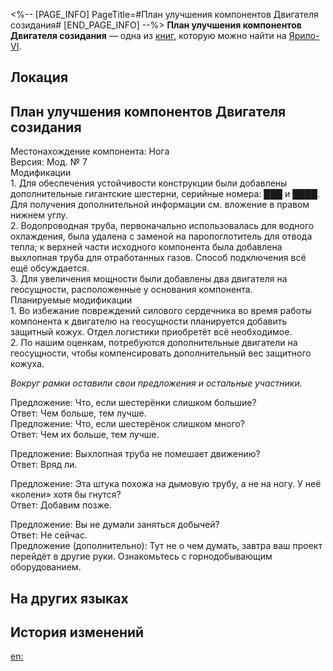 <%-- [PAGE_INFO]
PageTitle=#План улучшения компонентов Двигателя созидания#
[END_PAGE_INFO] --%>
{{Дополнить}}
{{Книга Инфобокс
|id           = 252
|partIds      = 190501
|Название     = 
|Изображение  = Предмет Записи.png
|Мир          = Ярило-VI
|Томов        = 1
|Автор        = <!--нужно добавить-->
|Описание     = Концепция дизайна Двигателя созидания, предложенная неким исследователем. Сложная конструкция, которая почти не реализуема.
|Том1         = {{tx}}
|Источник1    = {{tx|Отсутствует источник}}
|Персонажи    = 
|Фракции      = 
}}
'''План улучшения компонентов Двигателя созидания''' — одна из [[Книги|книг]], которую можно найти на [[Ярило-VI]].

==Локация==
{{Отметка карты|<!--название карты-->|<!--id отметки-->}}

==План улучшения компонентов Двигателя созидания==
{{Размер|+3|<div align="center">План улучшения компонентов Двигателя созидания</div>}}

Местонахождение компонента: Нога<br />
Версия: Мод. № 7<br />
Модификации<br />
1. Для обеспечения устойчивости конструкции были добавлены дополнительные гигантские шестерни, серийные номера: ███ и ████. Для получения дополнительной информации см. вложение в правом нижнем углу.<br />
2. Водопроводная труба, первоначально использовалась для водного охлаждения, была удалена с заменой на паропоглотитель для отвода тепла; к верхней части исходного компонента была добавлена выхлопная труба для отработанных газов. Способ подключения всё ещё обсуждается.<br />
3. Для увеличения мощности были добавлены два двигателя на геосущности, расположенные у основания компонента.<br />
Планируемые модификации<br />
1. Во избежание повреждений силового сердечника во время работы компонента к двигателю на геосущности планируется добавить защитный кожух. Отдел логистики приобретёт всё необходимое.<br />
2. По нашим оценкам, потребуются дополнительные двигатели на геосущности, чтобы компенсировать дополнительный вес защитного кожуха.


''Вокруг рамки оставили свои предложения и остальные участники.''

Предложение: Что, если шестерёнки слишком большие?<br />
Ответ: Чем больше, тем лучше.<br />
Предложение: Что, если шестерёнок слишком много?<br />
Ответ: Чем их больше, тем лучше.

Предложение: Выхлопная труба не помешает движению?<br />
Ответ: Вряд ли.

Предложение: Эта штука похожа на дымовую трубу, а не на ногу. У неё «колени» хотя бы гнутся?<br />
Ответ: Добавим позже.

Предложение: Вы не думали заняться добычей?<br />
Ответ: Не сейчас.<br />
Предложение (дополнительно): Тут не о чем думать, завтра ваш проект перейдёт в другие руки. Ознакомьтесь с горнодобывающим оборудованием.

==На других языках==
{{На других языках
|en   = Engine of Creation Component Improvement Proposal
|zhs  = 造物引擎部件修缮方案
|zht  = 造物引擎組件修繕方案
|ja   = 造物エンジン部品修復案
|ko   = 창조의 엔진 부품 수리 방안
|es   = Propuesta de mejora de componentes del Motor de la Creación
|fr   = Proposition d'amélioration des composants du Moteur de la création
|ru   = План улучшения компонентов Двигателя созидания
|th   = แผนการซ่อมแซมชิ้นส่วนของ Engine of Creation
|vi   = Phương Án Sửa Chữa Linh Kiện Gốc Rễ Của Tạo Vật
|de   = Plan für Teilreparatur des Motors der Schöpfung
|id   = Rencana Perbaikan Komponen Engine of Creation
|pt   = Proposta de Melhoria de Componentes do Motor da Criação
}}

==История изменений==
{{История изменений|3.5}}

[[en:]]